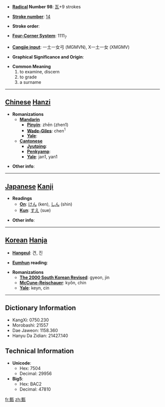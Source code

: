 * '''[[Wiktionary:Chinese radical index| Radical]] Number 98''': [[Wiktionary:Chinese radical index 瓦|瓦]]+9 strokes

* '''[[Wiktionary:Chinese total strokes index|Stroke number]]''': [[Wiktionary:Chinese total strokes index 14|14]]

* '''Stroke order''': 

* '''[[Wiktionary:Chinese four corner index|Four-Corner System]]''': 1111<sub>7</sub>

* '''[[Wiktionary:Chinese Cangjie index|Cangjie input]]''': 一土一女弓 (MGMVN), X一土一女 (XMGMV)

* '''Graphical Significance and Origin''': 

* '''Common Meaning'''
*#to examine, discern
*# to grade
*# a surname


----

== [[Chinese]] [[Hanzi]] ==

* '''Romanizations'''
** '''[[Mandarin]]'''
*** '''[[Pinyin]]''': zhēn (zhen1)
*** '''[[Wade-Giles]]''': chen<sup>1</sup>
*** '''[[Yale]]''': 
** '''[[Cantonese]]'''
*** '''[[Jyutping]]''':
*** '''[[Penkyamp]]''': 
*** '''[[Yale]]''': jan1, yan1

* '''Other info''': 

----

== [[Japanese]] [[Kanji]] ==

* '''Readings'''
** '''[[On]]''': [[けん]] (ken), [[しん]] (shin)
** '''[[Kun]]''': [[すえ]] (sue)

* '''Other info''':  

----

== [[Korean]] [[Hanja]] ==

* '''[[Hangeul]]''': 견, 진

* '''[[Eumhun]] reading''': 

* '''Romanizations'''
** '''[[The 2000 South Korean Revised Romanization|The 2000 South Korean Revised]]''': gyeon, jin
** '''[[McCune-Reischauer]]''': kyŏn, chin
** '''[[Yale]]''': keyn, cin

----

== Dictionary Information ==

* KangXi: 0750.230
* Morobashi: 21557
* Dae Jaweon: 1158.360
* Hanyu Da Zidian: 21427.140

== Technical Information ==

* '''Unicode''':
** Hex: 7504
** Decimal: 29956
* '''Big5''':
** Hex: BAC2
** Decimal: 47810

[[fr:甄]]
[[zh:甄]]